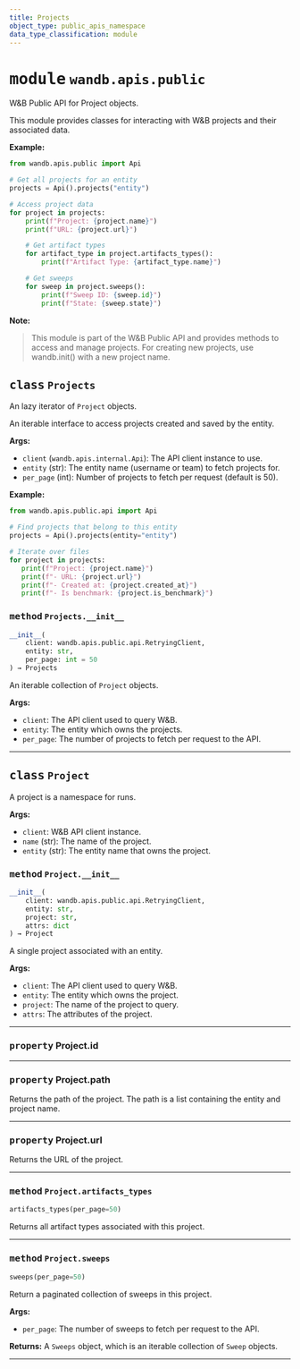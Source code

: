 ```yaml
---
title: Projects
object_type: public_apis_namespace
data_type_classification: module
---
```


<Card title="View the source code" href="https://github.com/wandb/wandb/blob/main/wandb/apis/public/projects.py" icon="github"/>




# <kbd>module</kbd> `wandb.apis.public`
W&B Public API for Project objects. 

This module provides classes for interacting with W&B projects and their associated data. 



**Example:**
 ```python
from wandb.apis.public import Api

# Get all projects for an entity
projects = Api().projects("entity")

# Access project data
for project in projects:
     print(f"Project: {project.name}")
     print(f"URL: {project.url}")

     # Get artifact types
     for artifact_type in project.artifacts_types():
         print(f"Artifact Type: {artifact_type.name}")

     # Get sweeps
     for sweep in project.sweeps():
         print(f"Sweep ID: {sweep.id}")
         print(f"State: {sweep.state}")
``` 



**Note:**

> This module is part of the W&B Public API and provides methods to access and manage projects. For creating new projects, use wandb.init() with a new project name. 

## <kbd>class</kbd> `Projects`
An lazy iterator of `Project` objects. 

An iterable interface to access projects created and saved by the entity. 



**Args:**
 
 - `client` (`wandb.apis.internal.Api`):  The API client instance to use. 
 - `entity` (str):  The entity name (username or team) to fetch projects for. 
 - `per_page` (int):  Number of projects to fetch per request (default is 50). 



**Example:**
 ```python
from wandb.apis.public.api import Api

# Find projects that belong to this entity
projects = Api().projects(entity="entity")

# Iterate over files
for project in projects:
    print(f"Project: {project.name}")
    print(f"- URL: {project.url}")
    print(f"- Created at: {project.created_at}")
    print(f"- Is benchmark: {project.is_benchmark}")
``` 

### <kbd>method</kbd> `Projects.__init__`

```python
__init__(
    client: wandb.apis.public.api.RetryingClient,
    entity: str,
    per_page: int = 50
) → Projects
```

An iterable collection of `Project` objects. 



**Args:**
 
 - `client`:  The API client used to query W&B. 
 - `entity`:  The entity which owns the projects. 
 - `per_page`:  The number of projects to fetch per request to the API. 


---





## <kbd>class</kbd> `Project`
A project is a namespace for runs. 



**Args:**
 
 - `client`:  W&B API client instance. 
 - `name` (str):  The name of the project. 
 - `entity` (str):  The entity name that owns the project. 

### <kbd>method</kbd> `Project.__init__`

```python
__init__(
    client: wandb.apis.public.api.RetryingClient,
    entity: str,
    project: str,
    attrs: dict
) → Project
```

A single project associated with an entity. 



**Args:**
 
 - `client`:  The API client used to query W&B. 
 - `entity`:  The entity which owns the project. 
 - `project`:  The name of the project to query. 
 - `attrs`:  The attributes of the project. 


---

### <kbd>property</kbd> Project.id





---

### <kbd>property</kbd> Project.path

Returns the path of the project. The path is a list containing the entity and project name. 

---

### <kbd>property</kbd> Project.url

Returns the URL of the project. 



---

### <kbd>method</kbd> `Project.artifacts_types`

```python
artifacts_types(per_page=50)
```

Returns all artifact types associated with this project. 

---

### <kbd>method</kbd> `Project.sweeps`

```python
sweeps(per_page=50)
```

Return a paginated collection of sweeps in this project. 



**Args:**
 
 - `per_page`:  The number of sweeps to fetch per request to the API. 



**Returns:**
 A `Sweeps` object, which is an iterable collection of `Sweep` objects. 

---

